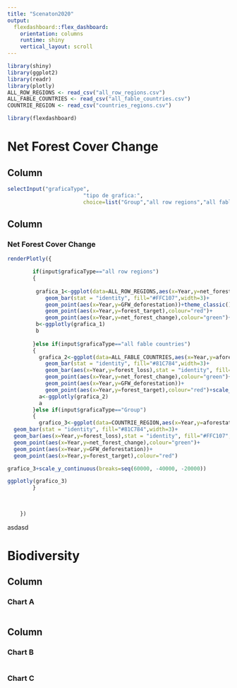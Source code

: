 ```yaml
---
title: "Scenaton2020"
output: 
  flexdashboard::flex_dashboard:
    orientation: columns
    runtime: shiny
    vertical_layout: scroll
---
```



<style>
.body{
background-color:#2B6974;
}
.navbar {
  background-color:#94B046;
}

.navbar-inverse .navbar-nav > li > a:hover,
.navbar-inverse .navbar-nav > li > a:focus {
    background-color: #2B6974;
    color: white;
}
.navbar-inverse .navbar-nav > .active > a,
.navbar-inverse .navbar-nav > .active > a:hover,
.navbar-inverse .navbar-nav > .active > a:focus {
  color: white;
  background-color: #2B6974;
}
.navbar-inverse .navbar-toggle:hover,
.navbar-inverse .navbar-toggle:focus {
  background-color: #2B6974;
}
.navbar-inverse .navbar-collapse,
.navbar-inverse .navbar-form {
  border-color: #2B6974;
}

.h3{
font-size:40px;
}


</style>


```r
library(shiny)
library(ggplot2)
library(readr)
library(plotly)
ALL_ROW_REGIONS <- read_csv("all_row_regions.csv")
ALL_FABLE_COUNTRIES <- read_csv("all_fable_countries.csv")
COUNTRIE_REGION <- read_csv("countries_regions.csv")
```


```r
library(flexdashboard)
```


Net Forest Cover Change 
=======================================================

Column {.sidebar}
-------------------------------------
```r

selectInput("graficaType",
                        "tipo de grafica:",
                        choice=list("Group","all row regions","all fable countries"))
```
 
Column
-------------------------------------
    
### Net Forest Cover Change
    
```r



renderPlotly({

        if(input$graficaType=="all row regions")
        {
          
         grafica_1<-ggplot(data=ALL_ROW_REGIONS,aes(x=Year,y=net_forest_change))+
            geom_bar(stat = "identity", fill="#FFC107",width=3)+
            geom_point(aes(x=Year,y=GFW_deforestation))+theme_classic()+
            geom_point(aes(x=Year,y=forest_target),colour="red")+
            geom_point(aes(x=Year,y=net_forest_change),colour="green")+scale_y_continuous(breaks=seq(0, -17500, -2500)) #Marcas del 0 al -17500, cada -2500.  
         b<-ggplotly(grafica_1)
         b
      
        }else if(input$graficaType=="all fable countries")
        {
          grafica_2<-ggplot(data=ALL_FABLE_COUNTRIES,aes(x=Year,y=aforestation))+
            geom_bar(stat = "identity", fill="#81C784",width=3)+
            geom_bar(aes(x=Year,y=forest_loss),stat = "identity", fill="#FFC107",width=3)+theme_classic()+
            geom_point(aes(x=Year,y=net_forest_change),colour="green")+
            geom_point(aes(x=Year,y=GFW_deforestation))+
            geom_point(aes(x=Year,y=forest_target),colour="red")+scale_y_continuous(breaks=seq(60000, -30000, -20000))
          a<-ggplotly(grafica_2)
          a
        }else if(input$graficaType=="Group")
        {
          grafico_3<-ggplot(data=COUNTRIE_REGION,aes(x=Year,y=aforestation))+
  geom_bar(stat = "identity", fill="#81C784",width=3)+
  geom_bar(aes(x=Year,y=forest_loss),stat = "identity", fill="#FFC107",width=3)+theme_classic()+
  geom_point(aes(x=Year,y=net_forest_change),colour="green")+
  geom_point(aes(x=Year,y=GFW_deforestation))+
  geom_point(aes(x=Year,y=forest_target),colour="red")

grafico_3+scale_y_continuous(breaks=seq(60000, -40000, -20000))

ggplotly(grafico_3)
        }
        
      

    })

```
    

asdasd


Biodiversity
=========================================
Column 
-----------------------------------------------------------------------

### Chart A

```r


```

Column {data-width=350}
-----------------------------------------------------------------------

### Chart B

```r

```

### Chart C

```r

```
